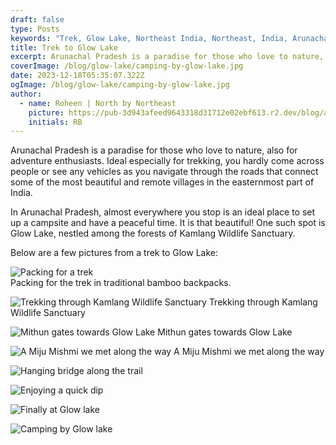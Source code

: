 ```yaml
---
draft: false
type: Posts
keywords: "Trek, Glow Lake, Northeast India, Northeast, India, Arunachal Pradesh, Assam, Arunachal"
title: Trek to Glow Lake
excerpt: Arunachal Pradesh is a paradise for those who love to nature, also for adventure enthusiasts and especially for trekking. You hardly come across people or see any vehicles as you navigate through the roads that connect some of the most beautiful and remote villages in the easternmost part of India.
coverImage: /blog/glow-lake/camping-by-glow-lake.jpg
date: 2023-12-18T05:35:07.322Z
ogImage: /blog/glow-lake/camping-by-glow-lake.jpg
author:
  - name: Roheen | North by Northeast
    picture: https://pub-3d943afeed9643318d31712e02ebf613.r2.dev/blog/authors/roheen-nne-journeys.jpeg
    initials: RB
---
```


Arunachal Pradesh is a paradise for those who love to nature, also for adventure enthusiasts. Ideal especially for trekking, you hardly come across people or see any vehicles as you navigate through the roads that connect some of the most beautiful and remote villages in the easternmost part of India.

In Arunachal Pradesh, almost everywhere you stop is an ideal place to set up a campsite and have a peaceful time. It is that beautiful! One such spot is Glow Lake, nestled among the forests of Kamlang Wildlife Sanctuary.

Below are a few pictures from a trek to Glow Lake:
 
![Packing for a trek](https://pub-3d943afeed9643318d31712e02ebf613.r2.dev/blog/glow-lake/packing-for-a-trek.jpg)  
Packing for the trek in traditional bamboo backpacks.

![Trekking through Kamlang Wildlife Sanctuary](https://pub-3d943afeed9643318d31712e02ebf613.r2.dev/blog/glow-lake/trekking-through-kamlang-wildlife-sanctuary.jpg)
Trekking through Kamlang Wildlife Sanctuary

![Mithun gates towards Glow Lake](https://pub-3d943afeed9643318d31712e02ebf613.r2.dev/blog/glow-lake/mithun-gates.jpg)
Mithun gates towards Glow Lake 

![A Miju Mishmi we met along the way](https://pub-3d943afeed9643318d31712e02ebf613.r2.dev/blog/glow-lake/a-miju-mishmi-we-met-along-the-way.jpg)
A Miju Mishmi we met along the way  

![Hanging bridge along the trail](https://pub-3d943afeed9643318d31712e02ebf613.r2.dev/blog/glow-lake/hanging-bridge-along-the-trail.jpg)

![Enjoying a quick dip](https://pub-3d943afeed9643318d31712e02ebf613.r2.dev/blog/glow-lake/enjoying-a-quick-dip.jpg) 

![Finally at Glow lake](https://pub-3d943afeed9643318d31712e02ebf613.r2.dev/blog/glow-lake/at-glow-lake.jpg)

![Camping by Glow lake](https://pub-3d943afeed9643318d31712e02ebf613.r2.dev/blog/glow-lake/camping-by-glow-lake.jpg)